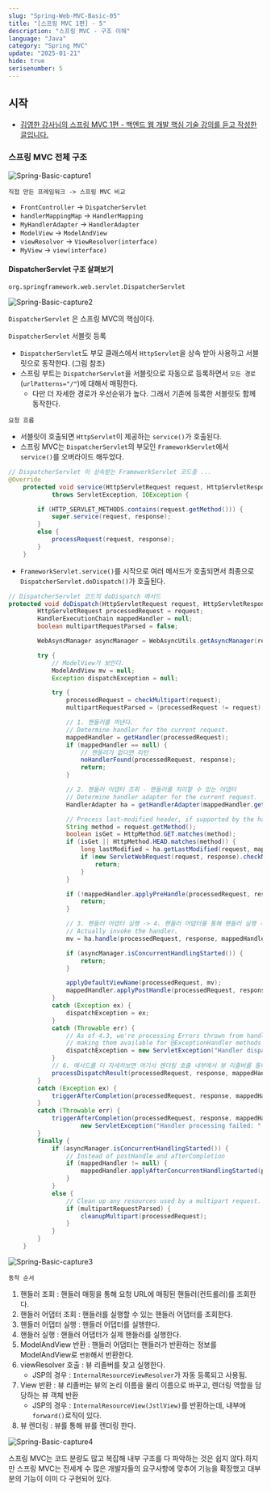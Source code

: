 ```yaml
---
slug: "Spring-Web-MVC-Basic-05"
title: "[스프링 MVC 1편] - 5"
description: "스프링 MVC - 구조 이해"
language: "Java"
category: "Spring MVC"
update: "2025-01-21"
hide: true
serisenumber: 5
---
```


## 시작

- [김영한 강사님의 스프링 MVC 1편 - 백엔드 웹 개발 핵심 기술 강의를 듣고 작성한 글입니다.](https://www.inflearn.com/course/%EC%8A%A4%ED%94%84%EB%A7%81-mvc-1)

### 스프링 MVC 전체 구조

![Spring-Basic-capture1](/snippets/springBasic/section5/capture1.png)

`직접 만든 프레임워크 -> 스프링 MVC 비교`
- `FrontController` -> `DispatcherServlet`
- `handlerMappingMap` -> `HandlerMapping`
- `MyHandlerAdapter` -> `HandlerAdapter`
- `ModelView` -> `ModelAndView`
- `viewResolver` -> `ViewResolver(interface)`
- `MyView` -> `view(interface)`

#### DispatcherServlet 구조 살펴보기

`org.springframework.web.servlet.DispatcherServlet`

![Spring-Basic-capture2](/snippets/springBasic/section5/capture2.png)

`DispatcherServlet` 은 스프링 MVC의 핵심이다.

`DispatcherServlet` 서블릿 등록
- `DispatcherServlet`도 부모 클래스에서 `HttpServlet`을 상속 받아 사용하고 서블릿으로 동작한다. (그림 참조)
- 스프링 부트는 `DispatcherServlet`을 서블릿으로 자동으로 등록하면서 `모든 경로`(`urlPatterns="/"`)에 대해서 매핑한다.
    - 다만 더 자세한 경로가 우선순위가 높다. 그래서 기존에 등록한 서블릿도 함께 동작한다.

`요청 흐름`
- 서블릿이 호출되면 `HttpServlet`이 제공하는 `service()`가 호출된다.
- 스프링 MVC는 `DispatcherServlet`의 부모인 `FrameworkServlet`에서 `service()`를 오버라이드 해두었다.
```java
// DispatcherServlet 이 상속받는 FrameworkServlet 코드중 ...
@Override
	protected void service(HttpServletRequest request, HttpServletResponse response)
			throws ServletException, IOException {

		if (HTTP_SERVLET_METHODS.contains(request.getMethod())) {
			super.service(request, response);
		}
		else {
			processRequest(request, response);
		}
	}
```
- `FrameworkServlet.service()`를 시작으로 여러 메서드가 호출되면서 최종으로 `DispatcherServlet.doDispatch()`가 호출된다.
```java
// DispatcherServlet 코드의 doDispatch 메서드
protected void doDispatch(HttpServletRequest request, HttpServletResponse response) throws Exception {
		HttpServletRequest processedRequest = request;
		HandlerExecutionChain mappedHandler = null;
		boolean multipartRequestParsed = false;

		WebAsyncManager asyncManager = WebAsyncUtils.getAsyncManager(request);

		try {
            // ModelView가 보인다.
			ModelAndView mv = null;
			Exception dispatchException = null;

			try {
				processedRequest = checkMultipart(request);
				multipartRequestParsed = (processedRequest != request);

                // 1. 핸들러를 꺼낸다.
				// Determine handler for the current request.
				mappedHandler = getHandler(processedRequest);
				if (mappedHandler == null) {
                    // 핸들러가 없다면 리턴
					noHandlerFound(processedRequest, response);
					return;
				}

                // 2. 핸들러 어댑터 조회 - 핸들러를 처리할 수 있는 어댑터
				// Determine handler adapter for the current request.
				HandlerAdapter ha = getHandlerAdapter(mappedHandler.getHandler());

				// Process last-modified header, if supported by the handler.
				String method = request.getMethod();
				boolean isGet = HttpMethod.GET.matches(method);
				if (isGet || HttpMethod.HEAD.matches(method)) {
					long lastModified = ha.getLastModified(request, mappedHandler.getHandler());
					if (new ServletWebRequest(request, response).checkNotModified(lastModified) && isGet) {
						return;
					}
				}

				if (!mappedHandler.applyPreHandle(processedRequest, response)) {
					return;
				}

                // 3. 핸들러 어댑터 실행 -> 4. 핸들러 어댑터를 통해 핸들러 실행 -> 5. ModelAndView 반환
				// Actually invoke the handler.
				mv = ha.handle(processedRequest, response, mappedHandler.getHandler());

				if (asyncManager.isConcurrentHandlingStarted()) {
					return;
				}

				applyDefaultViewName(processedRequest, mv);
				mappedHandler.applyPostHandle(processedRequest, response, mv);
			}
			catch (Exception ex) {
				dispatchException = ex;
			}
			catch (Throwable err) {
				// As of 4.3, we're processing Errors thrown from handler methods as well,
				// making them available for @ExceptionHandler methods and other scenarios.
				dispatchException = new ServletException("Handler dispatch failed: " + err, err);
			}
            // 6. 메서드를 더 자세히보면 여기서 렌더링 호출 내부에서 뷰 리졸버를 통해 뷰를 찾고 뷰로 이동시켜 렌더링한다.
			processDispatchResult(processedRequest, response, mappedHandler, mv, dispatchException);
		}
		catch (Exception ex) {
			triggerAfterCompletion(processedRequest, response, mappedHandler, ex);
		}
		catch (Throwable err) {
			triggerAfterCompletion(processedRequest, response, mappedHandler,
					new ServletException("Handler processing failed: " + err, err));
		}
		finally {
			if (asyncManager.isConcurrentHandlingStarted()) {
				// Instead of postHandle and afterCompletion
				if (mappedHandler != null) {
					mappedHandler.applyAfterConcurrentHandlingStarted(processedRequest, response);
				}
			}
			else {
				// Clean up any resources used by a multipart request.
				if (multipartRequestParsed) {
					cleanupMultipart(processedRequest);
				}
			}
		}
	}
```

![Spring-Basic-capture3](/snippets/springBasic/section5/capture3.png)

`동작 순서`  
1. 핸들러 조회 : 핸들러 매핑을 통해 요청 URL에 매핑된 핸들러(컨트롤러)를 조회한다.
2. 핸들러 어댑터 조회 : 핸들러를 실행할 수 있는 핸들러 어댑터를 조회한다.
3. 핸들러 어댑터 실행 : 핸들러 어댑터를 실행한다.
4. 핸들러 실행 : 핸들러 어댑터가 실제 핸들러를 실행한다.
5. ModelAndView 반환 : 핸들러 어댑터는 핸들러가 반환하는 정보를 ModelAndView로 `변환`해서 반환한다.
6. viewResolver 호출 : 뷰 리졸버를 찾고 실행한다.  
    - JSP의 경우 : `InternalResourceViewResolver`가 자동 등록되고 사용됨.
7. View 반환 : 뷰 리졸버는 뷰의 논리 이름을 물리 이름으로 바꾸고, 렌더링 역할을 담당하는 뷰 객체 반환
    - JSP의 경우 : `InternalResourceView(JstlView)`를 반환하는데, 내부에 `forward()`로직이 있다.
8. 뷰 렌더링 : 뷰를 통해 뷰를 렌더링 한다.

![Spring-Basic-capture4](/snippets/springBasic/section5/capture4.png)

스프링 MVC는 코드 분량도 많고 복잡해 내부 구조를 다 파악하는 것은 쉽지 않다.하지만 스프링 MVC는 전세계 수 많은 개발자들의 요구사항에 맞추어 기능을 확장했고 대부분의 기능이 이미 다 구현되어 있다.